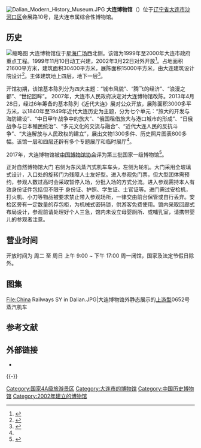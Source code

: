 {{Distinguish|现代艺术博物馆}}
{{Infobox Museum
|name          = 大连博物馆<br>Dalian Museum
|image         = File:大连现代博物馆.jpg
|imagesize     = 250px
|caption       =
|map_type      =
|map_caption   = 
|latitude      =
|longitude     =
|established   =2002年
|dissolved     =
|location      = {{CHN}}[[辽宁省|辽宁省]][[大连市|大连市]][[沙河口区|沙河口区]]会展路10号
|type          = 综合性博物馆
|visitors      = 
|director      = 
|curator       = 
|publictransit = 
|website       = 
}}
[[File:Dalian_Modern_History_Museum.JPG|thumb]]
'''大连博物馆'''（{{lang-en|'''Dalian Museum''' }}）位于[[辽宁省|辽宁省]][[大连市|大连市]][[沙河口区|沙河口区]]会展路10号，是大连市属综合性博物馆。

==历史==
[[File:大連市博物館大堂.jpg|缩略图]]
大连博物馆位于[[星海广场_(大连市)|星海广场]]西北侧。该馆为1999年至2000年大连市政府重点工程。1999年11月10日动工兴建，2002年3月22日对外开放<ref>{{cite news|title=大连现代博物馆开馆|newspaper=光明日报|date=2002-03-24}}</ref>。占地面积21600平方米，建筑面积30400平方米，展陈面积15000平方米，由大连建筑设计院设计<ref>{{cite book|author=郭沫勤;张二虎;孙若风|title=中国新时期优秀文化设施图典|publisher=文化艺术出版社|location=北京市|isbn=7-5039-2589-2|pages=166}}</ref>。主体建筑地上四层，地下一层<ref name=jj>{{Cite web|url =http://modernmuseum.dl.gov.cn/gnjj.asp|title =博物馆简介|author =|date =|publisher =大连现代博物馆|language =|accessdate =2017-05-30|quote =|deadurl =yes|archiveurl =https://web.archive.org/web/20160921074222/http://modernmuseum.dl.gov.cn/gnjj.asp|archivedate =2016-09-21|df =}}</ref>。

开馆初期，该馆基本陈列分为四大主题：“城市风貌”、“腾飞的经济”、“浪漫之都”、“世纪回眸”。 2007年，大连市人民政府决定对大连博物馆改陈。2013年4月28日，经过6年筹备的基本陈列《近代大连》展对公众开放，展陈面积3000多平方米，以1840年至1949年近代大连历史为主题，分为七个单元：“旅大的开发与海防建设”、“中日甲午战争中的旅大”、“俄国租借旅大与港口城市的形成”、“日俄战争与日本殖民统治”、“多元文化的交流与融合”、“近代大连人民的反抗斗争”、“大连解放与人民政权的建立”，展出文物1300多件、历史照片图表800多幅。该馆一层和四层还辟有多个专题展厅和临时展厅<ref name=jj/>。

2017年，大连博物馆被[[中国博物馆协会|中国博物馆协会]]评为第三批国家一级博物馆<ref>{{Cite web |url = http://www.chinamuseum.org.cn/a/xiehuigonggao/20170120/9351.html |title = 关于发布第三批国家一级博物馆名单的通知 |author =  |date = 2017-01-20 |publisher = 中国博物馆协会 |language =  |accessdate =  |quote =  |archive-date = 2017-07-15 |archive-url = https://web.archive.org/web/20170715025533/http://www.chinamuseum.org.cn/a/xiehuigonggao/20170120/9351.html |dead-url = yes }}</ref>。

正对自然博物馆大门 右侧为东风蒸汽式机车车头，左侧为轮机。大门采用全玻璃式设计，入口处的旋转门为残障人士友好型。进入参观免门票，但大型团体需预约，参观人数过高时会采取暂停入场，分批入场的方式分流。进入参观需持本人有效身份证件包括但不限于 身份证、护照、学生证、士官证等。进门需过安检机，打火机、小刀等物品被要求禁止带入参观场所，一律交由前台保管或自行丢弃。安检区旁有一定数量的存包柜，为机械式密码锁，供游客免费使用。馆内采取回廊式布局设计，参观前请处理好个人三急，馆内未设立母婴厕所、或哺乳室，请携带婴儿的参观者注意。

==营业时间==
开放时间为 周二 至 周日 上午 9:00 ~ 下午 17:00 周一闭馆，国家及法定节假日除外。
==图集==
<gallery>
File:China Railways SY in Dalian.JPG|大连博物馆外静态展示的[[上游型蒸汽机车|上游型]]0652号蒸汽机车
</gallery>

== 参考文献 ==
{{Reflist}}

== 外部链接 ==
* {{Official|https://www.dlmodernmuseum.com/|大连现代博物馆}}

{{-}}
{{中国国家一级博物馆}}

[[Category:国家4A级旅游景区|Category:国家4A级旅游景区]]
[[Category:大连市的博物馆|Category:大连市的博物馆]]
[[Category:中国历史博物馆|Category:中国历史博物馆]]
[[Category:2002年建立的博物馆|Category:2002年建立的博物馆]]